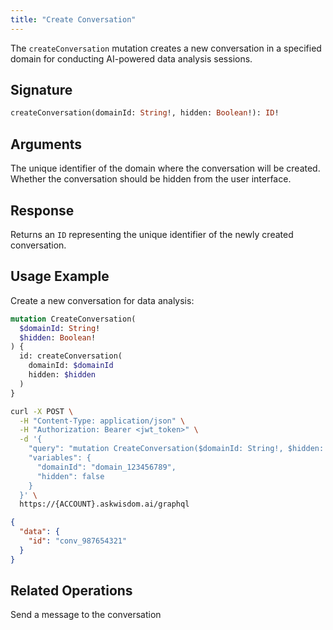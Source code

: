 ```yaml
---
title: "Create Conversation"
---
```


The `createConversation` mutation creates a new conversation in a specified domain for conducting AI-powered data analysis sessions.

## Signature

```graphql
createConversation(domainId: String!, hidden: Boolean!): ID!
```

## Arguments

<ParamField path="domainId" type="String!" required>
  The unique identifier of the domain where the conversation will be created.
</ParamField>

<ParamField path="hidden" type="Boolean!" required>
  Whether the conversation should be hidden from the user interface.
</ParamField>

## Response

Returns an `ID` representing the unique identifier of the newly created conversation.

## Usage Example

Create a new conversation for data analysis:

```graphql
mutation CreateConversation(
  $domainId: String!
  $hidden: Boolean!
) {
  id: createConversation(
    domainId: $domainId
    hidden: $hidden
  )
}
```

<RequestExample>

```bash Request
curl -X POST \
  -H "Content-Type: application/json" \
  -H "Authorization: Bearer <jwt_token>" \
  -d '{
    "query": "mutation CreateConversation($domainId: String!, $hidden: Boolean!) { id: createConversation(domainId: $domainId, hidden: $hidden) }",
    "variables": {
      "domainId": "domain_123456789",
      "hidden": false
    }
  }' \
  https://{ACCOUNT}.askwisdom.ai/graphql
```

</RequestExample>

<ResponseExample>

```json Response
{
  "data": {
    "id": "conv_987654321"
  }
}
```

</ResponseExample>

## Related Operations

<CardGroup cols={2}>
  <Card title="Send User Message" icon="message" href="/integrations/graphql-api/mutations/chat/send-user-message">
    Send a message to the conversation
  </Card>
</CardGroup>